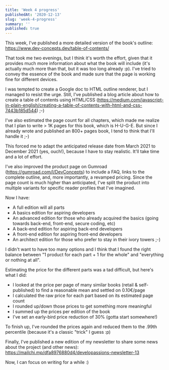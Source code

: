 ```yaml
---
title: 'Week 4 progress'
publishedAt: '2020-12-13'
slug: 'week-4-progress'
summary: ''
published: true
---
```


This week, I've published a more detailed version of the book's outline: https://www.dev-concepts.dev/table-of-contents/

That took me two evenings, but I think it's worth the effort, given that it provides much more information about what the book will include (it's actually much more than that, but it was too long already :p). I've tried to convey the essence of the book and made sure that the page is working fine for different devices.

I was tempted to create a Google doc to HTML outline renderer, but I managed to resist the urge. Still, I've published a blog article about how to create a table of contents using HTML/CSS (https://medium.com/javascript-in-plain-english/creating-a-table-of-contents-with-html-and-css-7443b185d544) ;-)

I've also estimated the page count for all chapters, which made me realize that I plan to write > 1K pages for this book, which is H-U-G-E. But since I already wrote and published an 800+ pages book, I tend to think that I'll handle it ;-)

This forced me to adapt the anticipated release date from March 2021 to December 2021 (yes, ouch!), because I have to stay realistic. It'll take time and a lot of effort.

I've also improved the product page on Gumroad (https://gumroad.com/l/DevConcepts) to include a FAQ, links to the complete outline, and, more importantly, a revamped pricing. Since the page count is much higher than anticipated, I've split the product into multiple variants for specific reader profiles that I've imagined.

Now I have:

* A full edition will all parts
* A basics edition for aspiring developers
* An advanced edition for those who already acquired the basics (going towards back-end, front-end, secure coding, etc)
* A back-end edition for aspiring back-end developers
* A front-end edition for aspiring front-end developers
* An architect edition for those who prefer to stay in their ivory towers ;-)

I didn't want to have too many options and I think that I found the right balance between "1 product for each part + 1 for the whole" and "everything or nothing at all".

Estimating the price for the different parts was a tad difficult, but here's what I did:

* I looked at the price per page of many similar books (retail & self-published) to find a reasonable mean and settled on 0.10€/page
* I calculated the raw price for each part based on its estimated page count
* I rounded up/down those prices to get something more meaningful
* I summed up the prices per edition of the book
* I've set an early-bird price reduction of 30% (gotta start somewhere!)

To finish up, I've rounded the prices again and reduced them to the .99th percentile (because it's a classic "trick" I guess :p)

Finally, I've published a new edition of my newsletter to share some news about the project (and other news): https://mailchi.mp/dfa8976880d4/developassions-newsletter-13

Now, I can focus on writing for a while :)

<BlogPostSignature />
